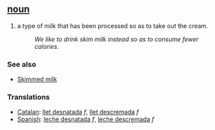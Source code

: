 == [[noun]] ==
#a type of milk that has been processed so as to take out the cream.
#:''We like to drink skim milk instead so as to consume fewer calories''.

=== See also ===
*[[Skimmed milk]]

=== Translations ===
*[[Catalan]]: [[llet desnatada]] ''f'', [[llet descremada]] ''f''
*[[Spanish]]: [[leche desnatada]] ''f'', [[leche descremada]] ''f''
